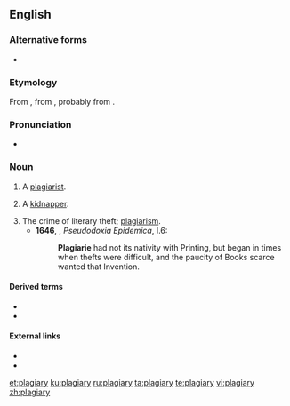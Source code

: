 ==English==

===Alternative forms===
* {{l|en|plagiarie}} {{defdate|16th-17th c.}}

===Etymology===
From {{etyl|la|en}} {{m|la|plagiairus|plagiārius|kidnapper, plagiarist}}, from {{m|la|plagium||kidnapping}}, probably from {{m|la|plaga||a net, snare, trap}}.

===Pronunciation===
* {{a|UK}} {{IPA|/ˈpleɪdʒ(ɪ)əɹi/|lang=en}}

===Noun===
{{en-noun|plagiaries}}

# {{lb|en|archaic}} A [[plagiarist]].
#: {{rfquotek|Dryden}}
# {{lb|en|obsolete}} A [[kidnapper]].
# The crime of literary theft; [[plagiarism]].
#* '''1646''', {{w|Thomas Browne}}, ''Pseudodoxia Epidemica'', I.6:
#*: '''Plagiarie''' had not its nativity with Printing, but began in times when thefts were difficult, and the paucity of Books scarce wanted that Invention.
#: {{rfquotek|Milton}}

====Derived terms====
* {{l|en|plagiarism}}
* {{l|en|plagiarist}}

====External links====
* {{R:Webster 1913}}
* {{R:Century 1911}}

[[et:plagiary]]
[[ku:plagiary]]
[[ru:plagiary]]
[[ta:plagiary]]
[[te:plagiary]]
[[vi:plagiary]]
[[zh:plagiary]]